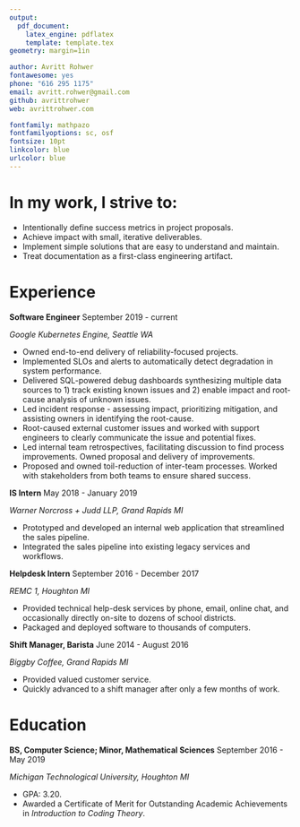 ```yaml
---
output:
  pdf_document:
    latex_engine: pdflatex
    template: template.tex
geometry: margin=1in

author: Avritt Rohwer
fontawesome: yes
phone: "616 295 1175"
email: avritt.rohwer@gmail.com
github: avrittrohwer
web: avrittrohwer.com

fontfamily: mathpazo
fontfamilyoptions: sc, osf
fontsize: 10pt
linkcolor: blue
urlcolor: blue
---
```


\thispagestyle{empty}

# In my work, I strive to:

- Intentionally define success metrics in project proposals.
- Achieve impact with small, iterative deliverables.
- Implement simple solutions that are easy to understand and maintain.
- Treat documentation as a first-class engineering artifact.

# Experience \hrulefill

**Software Engineer** \hfill September 2019 - current

*Google Kubernetes Engine, Seattle WA*

- Owned end-to-end delivery of reliability-focused projects.
- Implemented SLOs and alerts to automatically detect degradation in system performance.
- Delivered SQL-powered debug dashboards synthesizing multiple data sources to 1) track existing known issues and 2) enable impact and root-cause analysis of unknown issues.
- Led incident response - assessing impact, prioritizing mitigation, and assisting owners in identifying the root-cause.
- Root-caused external customer issues and worked with support engineers to clearly communicate the issue and potential fixes.
- Led internal team retrospectives, facilitating discussion to find process improvements. Owned proposal and delivery of improvements.
- Proposed and owned toil-reduction of inter-team processes. Worked with stakeholders from both teams to ensure shared success.

**IS Intern** \hfill May 2018 - January 2019

*Warner Norcross + Judd LLP, Grand Rapids MI*

- Prototyped and developed an internal web application that streamlined the sales pipeline.
- Integrated the sales pipeline into existing legacy services and workflows.

**Helpdesk Intern** \hfill September 2016 - December 2017

*REMC 1, Houghton MI*

- Provided technical help-desk services by phone, email, online chat, and occasionally directly
  on-site to dozens of school districts.
- Packaged and deployed software to thousands of computers.

**Shift Manager, Barista** \hfill June 2014 - August 2016

*Biggby Coffee, Grand Rapids MI*

- Provided valued customer service.
- Quickly advanced to a shift manager after only a few months of work.


# Education \hrulefill

**BS, Computer Science; Minor, Mathematical Sciences** \hfill September 2016 - May 2019

*Michigan Technological University, Houghton MI*

- GPA: 3.20.
- Awarded a Certificate of Merit for Outstanding Academic Achievements in *Introduction to Coding
  Theory*.

\vspace*{\fill}
\begin{center}
\end{center}
